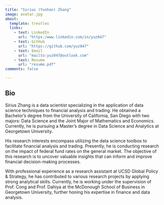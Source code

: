 ```yaml
---
title: "Sirius (Yunhan) Zhang"
image: avatar.jpg
about:
  template: trestles
  links:
    - text: LinkedIn
      url: "https:/www.linkedin.com/in/yuz047"
    - text: GitHub
      url: "https://github.com/yuz047"
    - text: Email
      url: "mailto:yuz047@outlook.com"
    - text: Resume
      url: "resume.pdf"
comments: false

---
```

::: {.column-page}
## Bio
Sirius Zhang is a data scientist specializing in the application of data science techniques to financial analysis and trading. He obtained a Bachelor's degree from the University of California, San Diego with two majors: Data Science and the Joint Major of Mathematics and Economics. Currently, he is pursuing a Master's degree in Data Science and Analytics at Georgetown University.

His research interests encompass utilizing the data science toolbox to facilitate financial analysis and trading. Presently, he is conducting research on the impact of federal fund rates on the general market. The objective of this research is to uncover valuable insights that can inform and improve financial decision-making processes.

With professional experience as a research assistant at UCSD Global Policy & Strategy, he has contributed to various research projects by applying strong analytical skills. Currently, he is working under the supervision of Prof. Cong and Prof. Dahiya at the McDonough School of Business in Georgetown University, further honing his expertise in finance and data analysis.


:::



